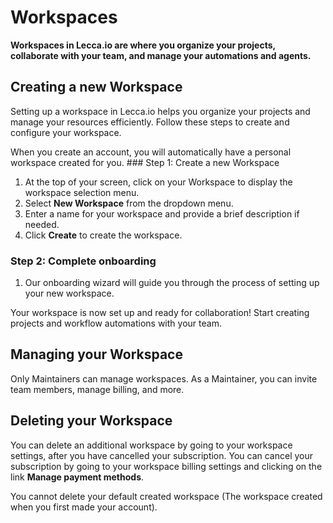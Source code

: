 
# Workspaces

**Workspaces in Lecca.io are where you organize your projects, collaborate with your team, and manage your automations and agents.**

## Creating a new Workspace

Setting up a workspace in Lecca.io helps you organize your projects and manage your resources efficiently. Follow these steps to create and configure your workspace.

<Callout type="info">
  When you create an account, you will automatically have a personal workspace
  created for you.
</Callout>

<Steps>
### Step 1: Create a new Workspace

1. At the top of your screen, click on your Workspace to display the workspace selection menu.
2. Select **New Workspace** from the dropdown menu.
3. Enter a name for your workspace and provide a brief description if needed.
4. Click **Create** to create the workspace.

### Step 2: Complete onboarding

1. Our onboarding wizard will guide you through the process of setting up your new workspace.

</Steps>

<Callout emoji="🚀">
  Your workspace is now set up and ready for collaboration! Start creating
  projects and workflow automations with your team.
</Callout>

## Managing your Workspace

Only Maintainers can manage workspaces. As a Maintainer, you can invite team members, manage billing, and more.

## Deleting your Workspace

You can delete an additional workspace by going to your workspace settings, after you have cancelled your subscription. You can cancel your subscription by going to your workspace billing settings and clicking on the link **Manage payment methods**.

<Callout>
  You cannot delete your default created workspace (The workspace created when
  you first made your account).
</Callout>
